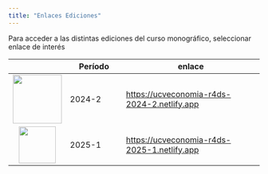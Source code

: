 ```yaml
---
title: "Enlaces Ediciones"
---
```


Para acceder a las distintas ediciones del curso monográfico, seleccionar enlace de interés

|   | Período | enlace |
|:--------------:|----------------|---------------------------------------|
| ![](images/logo_curso.png){style="center" width="98"} | 2024-2 | <https://ucveconomia-r4ds-2024-2.netlify.app> |
| ![](images/logo_2025_original-mini.png){width="74"} | 2025-1 | <https://ucveconomia-r4ds-2025-1.netlify.app> |
